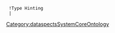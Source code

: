 {{{info|add title=New General Entity|edit title=Edit General Entity|page name=C<unique number;random;10>}}}
{{FormHeader|Untyped}}
  !Type Hinting
  |{{{field|HasTypeHinting|input type=textarea}}}
{{StandardFormSections}}
{{FormFooter|Untyped}}
<noinclude>[[Category:dataspectsSystemCoreOntology]]</noinclude>
